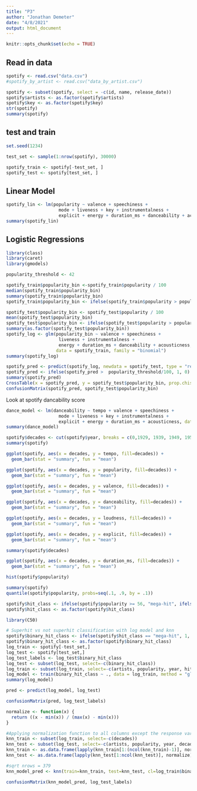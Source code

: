 ---
title: "P3"
author: "Jonathan Demeter"
date: "4/8/2021"
output: html_document
---

```{r setup, include=FALSE}
knitr::opts_chunk$set(echo = TRUE)
```


## Read in data
```{r}
spotify <- read.csv("data.csv")
#spotify_by_artist <- read.csv("data_by_artist.csv")

spotify <- subset(spotify, select = -c(id, name, release_date))
spotify$artists <- as.factor(spotify$artists)
spotify$key <- as.factor(spotify$key)
str(spotify)
summary(spotify)
```

## test and train
```{r}
set.seed(1234)

test_set <- sample(1:nrow(spotify), 30000)

spotify_train <- spotify[-test_set, ]
spotify_test <- spotify[test_set, ]
```


## Linear Model
```{r}
spotify_lin <- lm(popularity ~ valence + speechiness + 
                    mode + liveness + key + instrumentalness + 
                    explicit + energy + duration_ms + danceability + acousticness, data = spotify)
summary(spotify_lin)

```
## Logistic Regressions
```{r}
library(class)
library(caret)
library(gmodels)

popularity_threshold <- 42

spotify_train$popularity_bin <-spotify_train$popularity / 100
median(spotify_train$popularity_bin)
summary(spotify_train$popularity_bin)
spotify_train$popularity_bin <- ifelse(spotify_train$popularity > popularity_threshold, 1, 0)

spotify_test$popularity_bin <- spotify_test$popularity / 100
mean(spotify_test$popularity_bin)
spotify_test$popularity_bin <- ifelse(spotify_test$popularity > popularity_threshold, 1, 0)
summary(as.factor(spotify_test$popularity_bin))
spotify_log <- glm(popularity_bin ~ valence + speechiness + 
                    liveness + instrumentalness + 
                    energy + duration_ms + danceability + acousticness,
                   data = spotify_train, family = "binomial")
summary(spotify_log)

spotify_pred <- predict(spotify_log, newdata = spotify_test, type = "response")
spotify_pred <- ifelse(spotify_pred >  popularity_threshold/100, 1, 0)
summary(spotify_pred)
CrossTable(x = spotify_pred, y = spotify_test$popularity_bin, prop.chisq=FALSE)
confusionMatrix(spotify_pred, spotify_test$popularity_bin)
```
Look at spotify dancability score
```{r}

dance_model <- lm(danceability ~ tempo + valence + speechiness + 
                    mode + liveness + key + instrumentalness + 
                    explicit + energy + duration_ms + acousticness, data = spotify)
summary(dance_model)
```

```{r}
spotify$decades <- cut(spotify$year, breaks = c(0,1929, 1939, 1949, 1959, 1969, 1979, 1989, 1999, 2009, 2019, Inf), labels = c("20s", "30s", "40s", "50s", "60s", "70s", "80s", "90s", "2000s", "2010s", "2020s"))
summary(spotify)
```

```{r}
ggplot(spotify, aes(x = decades, y = tempo, fill=decades)) + 
  geom_bar(stat = "summary", fun = "mean")
```
```{r}
ggplot(spotify, aes(x = decades, y = popularity, fill=decades)) + 
  geom_bar(stat = "summary", fun = "mean")
```
```{r}
ggplot(spotify, aes(x = decades, y = valence, fill=decades)) + 
  geom_bar(stat = "summary", fun = "mean")
```
```{r}
ggplot(spotify, aes(x = decades, y = danceability, fill=decades)) + 
  geom_bar(stat = "summary", fun = "mean")
```
```{r}
ggplot(spotify, aes(x = decades, y = loudness, fill=decades)) + 
  geom_bar(stat = "summary", fun = "mean")
```
```{r}
ggplot(spotify, aes(x = decades, y = explicit, fill=decades)) + 
  geom_bar(stat = "summary", fun = "mean")
```

```{r}
summary(spotify$decades)
```

```{r}
ggplot(spotify, aes(x = decades, y = duration_ms, fill=decades)) + 
  geom_bar(stat = "summary", fun = "mean")
```
```{r}
hist(spotify$popularity)
```

```{r}
summary(spotify)
quantile(spotify$popularity, probs=seq(.1, .9, by = .1))

spotify$hit_class <- ifelse(spotify$popularity >= 56, "mega-hit", ifelse(spotify$popularity > 42, "hit", "not hit"))
spotify$hit_class <- as.factor(spotify$hit_class)
```
```{r}
library(C50)
```

```{r "Song Popularity"}
# Superhit vs not superhit classification with log model and knn
spotify$binary_hit_class <- ifelse(spotify$hit_class == "mega-hit", 1, 0)
spotify$binary_hit_class <- as.factor(spotify$binary_hit_class)
log_train <- spotify[-test_set,]
log_test <- spotify[test_set,]
log_test_labels <- log_test$binary_hit_class
log_test <- subset(log_test, select=-c(binary_hit_class))
log_train <- subset(log_train, select=-c(artists, popularity, year, hit_class))
log_model <- train(binary_hit_class ~ ., data = log_train, method = "glm", family="binomial")
summary(log_model)
```

```{r}
pred <- predict(log_model, log_test)
```


```{r}
confusionMatrix(pred, log_test_labels)
```
```{r knn for popularity}
normalize <- function(x) {
  return ((x - min(x)) / (max(x) - min(x)))
}

#Applying normalization function to all columns except the response variable
knn_train <- subset(log_train, select=-c(decades))
knn_test <- subset(log_test, select=-c(artists, popularity, year, decades, hit_class))
knn_train <- as.data.frame(lapply(knn_train[1:(ncol(knn_train)-1)], normalize))
knn_test <- as.data.frame(lapply(knn_test[1:ncol(knn_test)], normalize))
```

```{r}
#sqrt nrows = 379
knn_model_pred <- knn(train=knn_train, test=knn_test, cl=log_train$binary_hit_class, k=379)
```

```{r}
confusionMatrix(knn_model_pred, log_test_labels)
```

